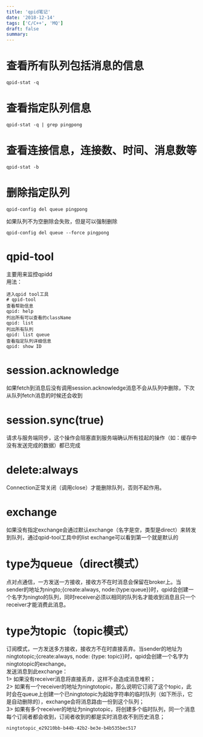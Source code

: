 ```yaml
---
title: 'qpid笔记'
date: '2018-12-14'
tags: ['C/C++', 'MQ']
draft: false
summary: 
---
```


# 查看所有队列包括消息的信息
```
qpid-stat -q
```

# 查看指定队列信息
```
qpid-stat -q | grep pingpong
```

# 查看连接信息，连接数、时间、消息数等
```
qpid-stat -b
```

# 删除指定队列
```
qpid-config del queue pingpong
```  

如果队列不为空删除会失败，但是可以强制删除  
```
qpid-config del queue --force pingpong
```

# qpid-tool
主要用来监控qpidd  
用法：  
```
进入qpid tool工具
# qpid-tool
查看帮助信息
qpid: help
列出所有可以查看的className
qpid: list
列出所有队列
qpid: list queue
查看指定队列详细信息
qpid: show ID
```

# session.acknowledge
如果fetch到消息后没有调用session.acknowledge消息不会从队列中删除，下次从队列fetch消息的时候还会收到

# session.sync(true)
请求与服务端同步，这个操作会阻塞直到服务端确认所有挂起的操作（如：缓存中没有发送完成的数据）都已完成

# delete:always
Connection正常关闭（调用close）才能删除队列，否则不起作用。

# exchange
如果没有指定exchange会通过默认exchange（名字是空，类型是direct）来转发到队列，通过qpid-tool工具中的list exchange可以看到第一个就是默认的

# type为queue（direct模式）
点对点通信，一方发送一方接收，接收方不在时消息会保留在broker上。当sender的地址为ningto;{create:always, node:{type:queue}}时，qpid会创建一个名字为ningto的队列，同时receiver必须以相同的队列名才能收到消息且只一个receiver才能消费此消息。

# type为topic（topic模式）
订阅模式，一方发送多方接收，接收方不在时直接丢弃。当sender的地址为ningtotopic;{create:always, node: {type: topic}}时，qpid会创建一个名字为ningtotopic的exchange。  
发送消息到此exchange：    
1> 如果没有receiver消息将直接丢弃，这样不会造成消息堆积；  
2> 如果有一个receiver的地址为ningtotopic，那么说明它订阅了这个topic，此时会在queue上创建一个已ningtotopic为起始字符串的临时队列（如下所示，它是自动删除的），exchange会将消息路由一份到这个队列；  
3> 如果有多个receiver的地址为ningtotopic，将创建多个临时队列，同一个消息每个订阅者都会收到，订阅者收到的都是实时消息收不到历史消息；
```
ningtotopic_e29210bb-b44b-42b2-be3e-b4b535bec517
```